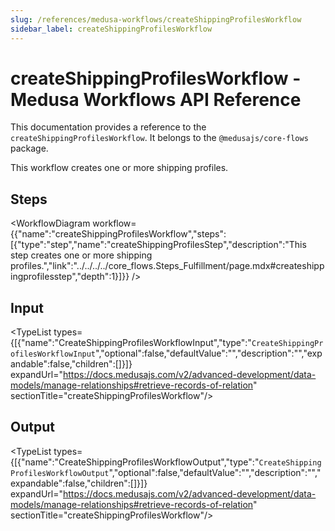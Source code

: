 ```yaml
---
slug: /references/medusa-workflows/createShippingProfilesWorkflow
sidebar_label: createShippingProfilesWorkflow
---
```



# createShippingProfilesWorkflow - Medusa Workflows API Reference

This documentation provides a reference to the `createShippingProfilesWorkflow`. It belongs to the `@medusajs/core-flows` package.

This workflow creates one or more shipping profiles.

## Steps

<WorkflowDiagram workflow={{"name":"createShippingProfilesWorkflow","steps":[{"type":"step","name":"createShippingProfilesStep","description":"This step creates one or more shipping profiles.","link":"../../../../core_flows.Steps_Fulfillment/page.mdx#createshippingprofilesstep","depth":1}]}} />

## Input

<TypeList types={[{"name":"CreateShippingProfilesWorkflowInput","type":"`CreateShippingProfilesWorkflowInput`","optional":false,"defaultValue":"","description":"","expandable":false,"children":[]}]} expandUrl="https://docs.medusajs.com/v2/advanced-development/data-models/manage-relationships#retrieve-records-of-relation" sectionTitle="createShippingProfilesWorkflow"/>

## Output

<TypeList types={[{"name":"CreateShippingProfilesWorkflowOutput","type":"`CreateShippingProfilesWorkflowOutput`","optional":false,"defaultValue":"","description":"","expandable":false,"children":[]}]} expandUrl="https://docs.medusajs.com/v2/advanced-development/data-models/manage-relationships#retrieve-records-of-relation" sectionTitle="createShippingProfilesWorkflow"/>
